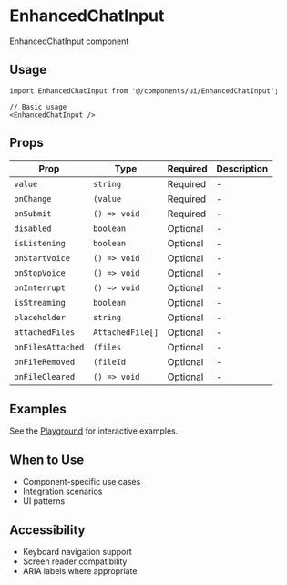 # EnhancedChatInput

EnhancedChatInput component

## Usage

```tsx
import EnhancedChatInput from '@/components/ui/EnhancedChatInput';

// Basic usage
<EnhancedChatInput />
```

## Props

| Prop | Type | Required | Description |
|------|------|----------|-------------|
| `value` | `string` | Required | - |
| `onChange` | `(value` | Required | - |
| `onSubmit` | `() => void` | Required | - |
| `disabled` | `boolean` | Optional | - |
| `isListening` | `boolean` | Optional | - |
| `onStartVoice` | `() => void` | Optional | - |
| `onStopVoice` | `() => void` | Optional | - |
| `onInterrupt` | `() => void` | Optional | - |
| `isStreaming` | `boolean` | Optional | - |
| `placeholder` | `string` | Optional | - |
| `attachedFiles` | `AttachedFile[]` | Optional | - |
| `onFilesAttached` | `(files` | Optional | - |
| `onFileRemoved` | `(fileId` | Optional | - |
| `onFileCleared` | `() => void` | Optional | - |

## Examples

See the [Playground](/play) for interactive examples.

## When to Use

- Component-specific use cases
- Integration scenarios
- UI patterns

## Accessibility

- Keyboard navigation support
- Screen reader compatibility
- ARIA labels where appropriate

